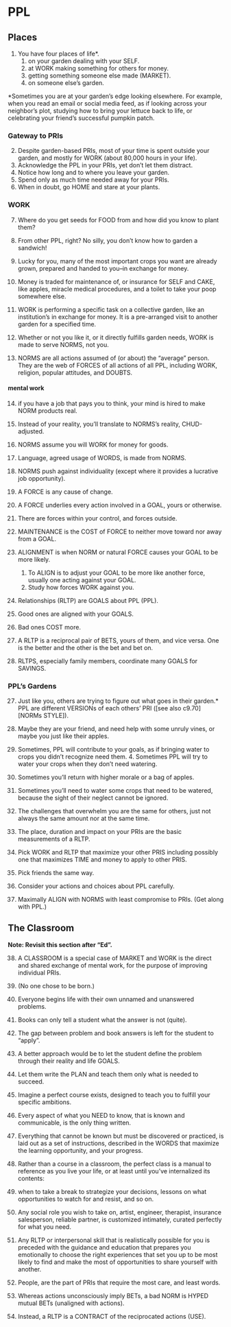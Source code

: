 
# PPL  

## Places  

1. You have four places of life*.
    1. on your garden dealing with your SELF.
    2. at WORK making something for others for money.
    3. getting something someone else made (MARKET).
    4. on someone else's garden.
    
\*Sometimes you are at your garden's edge
looking elsewhere.
For example, when you read an email or social media feed,
as if looking across your neighbor's plot,
studying how to bring your lettuce back to life,
or celebrating your friend's successful pumpkin patch.

### Gateway to PRIs  

2. Despite garden-based PRIs, most of your time
is spent outside your garden, and mostly for WORK (about 80,000 hours in your life).
3. Acknowledge the PPL in your PRIs, yet don't let them distract.
4. Notice how long and to where you leave your garden.
5. Spend only as much time needed away for your PRIs.
6. When in doubt, go HOME and stare at your plants.

<!-- from these datum alone -->
<!-- we have all we need to know -->
<!-- as a psychological baseline -->
<!-- for each individual difference. -->

### WORK  

7.	Where do you get seeds for FOOD from and how did you know to plant them? 
8.	From other PPL, right? No silly, you don't know how to garden a sandwich! 
9.	Lucky for you, many of the most important crops you want are already grown, prepared and handed to you--in exchange for money.

10.	Money is traded for maintenance of, or insurance for SELF and CAKE, like apples, miracle medical procedures, and a toilet to take your poop somewhere else.
11. WORK is performing a specific task on a collective garden, like an institution's in exchange for money. It is a pre-arranged visit to another garden for a specified time.

12.	Whether or not you like it, or it directly fulfills garden needs, WORK is made to serve NORMS, not you.
13.	NORMS are all actions assumed of (or about) the "average" person. They are the web of FORCES of all actions of all PPL, including WORK, religion, popular attitudes, and DOUBTS.

#### mental work  
14. if you have a job that pays you to think, your mind is hired to make NORM products real.
15. Instead of your reality, 
you'll translate to NORMS's reality, CHUD-adjusted.

16.	NORMS assume you will WORK for money for goods. 
17.	Language, agreed usage of WORDS, is made from NORMS.
18.	NORMS push against individuality (except where it provides a lucrative job opportunity). 

19.	A FORCE is any cause of change. 
   1.	A FORCE underlies every action involved in a GOAL, yours or otherwise.
   2.	There are forces within your control, and forces outside.
20.	MAINTENANCE is the COST of FORCE to neither move toward nor 
away from a GOAL. 
21.	ALIGNMENT is when NORM or natural FORCE causes your GOAL to be more likely.
    1.	To ALIGN is to adjust your GOAL to be more like another force, usually one acting against your GOAL. 
    2.	Study how forces WORK against you. 

22.	Relationships (RLTP) are GOALS about PPL (PPL). 
23.	Good ones are aligned with your GOALS.
24.	Bad ones COST more. 
25.	A RLTP is a reciprocal pair of BETS, yours of them, and vice versa. One is the better and the other is the bet and bet on.
26.	RLTPS, especially family members, coordinate many GOALS for SAVINGS.

### PPL's Gardens 

27.	Just like you, others are trying to figure out what goes in their garden.\*	PPL are different VERSIONs of each others' PRI ([see also c9.70][NORMs STYLE]).

28. Maybe they are your friend, and need help with some unruly vines, or maybe you just like their apples. 
29. Sometimes, PPL will contribute to your goals, as if bringing water to crops you didn't recognize need them. 4. Sometimes PPL will try to water your crops when they don't need watering.
30. Sometimes you'll return with higher morale or a bag of apples.
31. Sometimes you'll need to water some crops that need to be watered, because the sight of their neglect cannot be ignored.
32. The challenges that overwhelm you are the same for others, just not always the same amount nor at the same time.
33. The place, duration and impact on your PRIs are the basic measurements of a RLTP.

34.	Pick WORK and RLTP that maximize your other PRIS including possibly 
one that maximizes TIME and money to apply to other PRIS.
35.	Pick friends the same way. 
36.	Consider your actions and choices about PPL carefully. 
37.	Maximally ALIGN with NORMS with least compromise to PRIs. (Get along with PPL.)

## The Classroom  

**Note: Revisit this section after "Ed".**

38. A CLASSROOM is a special case of MARKET and WORK is the direct and shared exchange of mental work, for the purpose of improving individual PRIs.
39.	(No one chose to be born.) 
40.	Everyone begins life with their own unnamed and unanswered 
problems.
41.	Books can only tell a student what the answer is not (quite).
42.	The gap between problem and book answers is left for the student to "apply".
43.	A better approach would be to let the student define the problem through their reality and life GOALS.
44.	Let them write the PLAN and teach them only what is needed to succeed.
45.	Imagine a perfect course exists, designed to teach you to fulfill your specific ambitions. 
46.	Every aspect of what you NEED to know, that is known and 
communicable, is the only thing written. 
47.	Everything that cannot be known but must be discovered or practiced, is laid out as a set of instructions, described in the WORDS that maximize the learning opportunity, and your progress.
48.	Rather than a course in a classroom, the perfect class is a manual to reference as you live your life, or at least until you've internalized its contents: 
49.	when to take a break to strategize your decisions, lessons on what opportunities to watch for and resist, and so on. 
50.	Any social role you wish to take on, artist, engineer, therapist, insurance salesperson, reliable partner, is customized intimately, curated perfectly for what you need.
51.	Any RLTP or interpersonal skill that is realistically possible for you is preceded with the guidance and education that prepares you emotionally to choose the right experiences that set you up to be most likely to find and make the most of opportunities to share yourself with another.

52. People, are the part of PRIs that require the most care, and least words. 
53. Whereas actions unconsciously imply BETs, a bad NORM is HYPED mutual BETs (unaligned with actions).
54. Instead, a RLTP is a CONTRACT of the reciprocated actions (USE).
